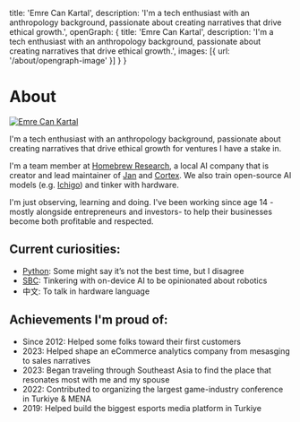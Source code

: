 
  title: 'Emre Can Kartal',
  description: 'I\'m a tech enthusiast with an anthropology background, passionate about creating narratives that drive ethical growth.',
  openGraph: {
    title: 'Emre Can Kartal',
    description: 'I\'m a tech enthusiast with an anthropology background, passionate about creating narratives that drive ethical growth.',
    images: [{ url: '/about/opengraph-image' }]
  }
}

# About

<SplashCursor />

<a href="https://x.com/eckartal/" target="_blank">
  <Image
    src="/images/emreckartal.png"
    alt="Emre Can Kartal"
    className="rounded-full bg-gray-100 block mt-2 mb-5 mx-auto sm:float-right sm:ml-5 sm:mb-5 grayscale hover:grayscale-0"
    unoptimized
    width={160}
    height={160}
    priority
  />
</a>

I'm a tech enthusiast with an anthropology background, passionate about creating narratives that drive ethical growth for ventures I have a stake in.

I'm a team member at [Homebrew Research](https://homebrew.ltd/), a local AI company that is creator and lead maintainer of [Jan](https://jan.ai) and [Cortex](https://cortex.so). We also train open-source AI models (e.g. [Ichigo](https://github.com/homebrewltd/ichigo)) and tinker with hardware.

I'm just observing, learning and doing. I've been working since age 14 -mostly alongside entrepreneurs and investors- to help their businesses become both profitable and respected. 

## Current curiosities:

- [Python](https://www.reddit.com/r/learnpython/comments/1ex28j0/comment/lj2ttfz/): Some might say it’s not the best time, but I disagree
- [SBC](https://en.wikipedia.org/wiki/Single-board_computer): Tinkering with on-device AI to be opinionated about robotics
- 中文: To talk in hardware language

## Achievements I'm proud of:

- Since 2012: Helped some folks toward their first customers
- 2023: Helped shape an eCommerce analytics company from mesasging to sales narratives
- 2023: Began traveling through Southeast Asia to find the place that resonates most with me and my spouse
- 2022: Contributed to organizing the largest game-industry conference in Turkiye & MENA
- 2019: Helped build the biggest esports media platform in Turkiye